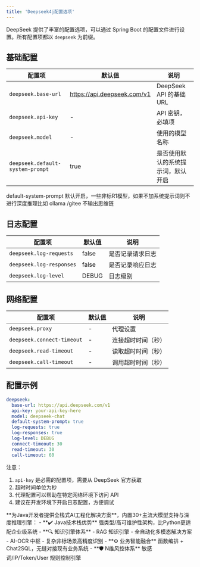 ```yaml
---
title: 'Deepseek4j配置选项'
---
```


DeepSeek 提供了丰富的配置选项，可以通过 Spring Boot 的配置文件进行设置。所有配置项都以 `deepseek` 为前缀。

## 基础配置

| 配置项 | 默认值 | 说明 |
|--------|---------|------|
| `deepseek.base-url` | https://api.deepseek.com/v1 | DeepSeek API 的基础 URL |
| `deepseek.api-key` | - | API 密钥，必填项 |
| `deepseek.model` | - | 使用的模型名称 |
| `deepseek.default-system-prompt` | true | 是否使用默认的系统提示词，默认开启 |

<Warning>default-system-prompt 默认开启，一些非标R1模型，如果不加系统提示词则不进行深度推理比如 ollama /gitee 不输出思维链</Warning>


## 日志配置

| 配置项 | 默认值 | 说明 |
|--------|---------|------|
| `deepseek.log-requests` | false | 是否记录请求日志 |
| `deepseek.log-responses` | false | 是否记录响应日志 |
| `deepseek.log-level` | DEBUG | 日志级别 |

## 网络配置

| 配置项 | 默认值 | 说明 |
|--------|---------|------|
| `deepseek.proxy` | - | 代理设置 |
| `deepseek.connect-timeout` | - | 连接超时时间（秒） |
| `deepseek.read-timeout` | - | 读取超时时间（秒） |
| `deepseek.call-timeout` | - | 调用超时时间（秒） |

## 配置示例

```yaml
deepseek:
  base-url: https://api.deepseek.com/v1
  api-key: your-api-key-here
  model: deepseek-chat
  default-system-prompt: true
  log-requests: true
  log-responses: true
  log-level: DEBUG
  connect-timeout: 30
  read-timeout: 30
  call-timeout: 60
```

注意：
1. `api-key` 是必需的配置项，需要从 DeepSeek 官方获取
2. 超时时间单位为秒
3. 代理配置可以帮助在特定网络环境下访问 API
4. 建议在开发环境下开启日志配置，方便调试

<Card title="PIG AI应用开发平台 | 适合中大型企业构建自主可控的AI中台" icon="link" href="https://ai.pig4cloud.com">
**为Java开发者提供全栈式AI工程化解决方案**，内置30+主流大模型支持与深度推理引擎：
- **✔️ Java技术栈优势**  
  强类型/高可维护性架构，比Python更适配企业级系统
- **🔍 知识引擎体系**  
  - RAG 知识引擎 - 全自动化多模态解决方案
  - AI-OCR 中枢 - 复杂非标场景高精度识别
- **⚙️ 业务智能融合**  
  函数编排 + Chat2SQL，无缝对接现有业务系统
- **🛡️ N维风控体系**  
  敏感词/IP/Token/User 规则控制引擎
</Card>
